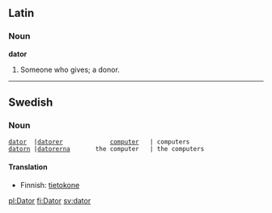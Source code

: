 ==Latin==
===Noun===
'''dator'''
# Someone who gives; a donor.

----

==Swedish==
===Noun===

 [[dator]]  |[[datorer]]             [[computer]]   | computers
 [[datorn]] |[[datorerna]]       the computer   | the computers

====Translation====
*Finnish: [[tietokone]]

[[pl:Dator]]
[[fi:Dator]]
[[sv:dator]]